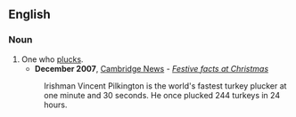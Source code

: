 ==English==

===Noun===
{{en-noun}}

# One who [[pluck]]s.
#*'''December 2007''', [[w:Cambridge News|Cambridge News]] - ''[http://www.cambridge-news.co.uk/cn_news_home/DisplayArticle.asp?ID=244120 Festive facts at Christmas]''
#:Irishman Vincent Pilkington is the world's fastest turkey plucker at one minute and 30 seconds. He once plucked 244 turkeys in 24 hours.